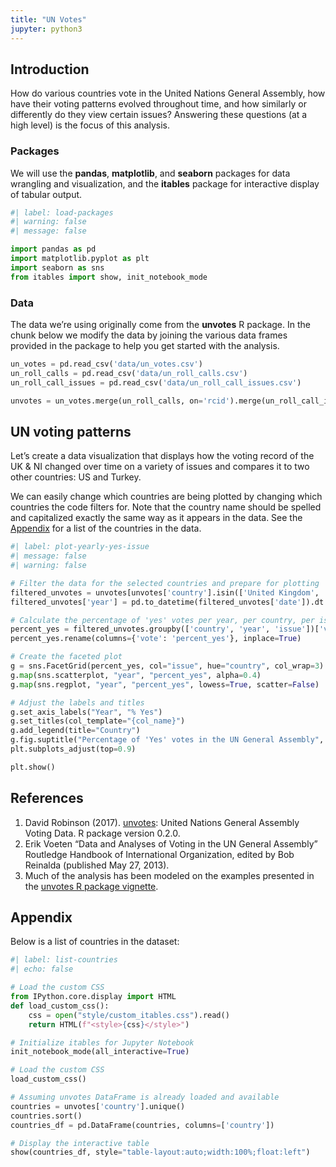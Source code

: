 ```yaml
---
title: "UN Votes"
jupyter: python3
---
```


## Introduction

How do various countries vote in the United Nations General Assembly, how have their voting patterns evolved throughout time, and how similarly or differently do they view certain issues?
Answering these questions (at a high level) is the focus of this analysis.

### Packages

We will use the **pandas**, **matplotlib**, and **seaborn** packages for data wrangling and visualization, and the **itables** package for interactive display of tabular output.

```python
#| label: load-packages
#| warning: false
#| message: false

import pandas as pd
import matplotlib.pyplot as plt
import seaborn as sns
from itables import show, init_notebook_mode
```

### Data

The data we're using originally come from the **unvotes** R package.
In the chunk below we modify the data by joining the various data frames provided in the package to help you get started with the analysis.

```python
un_votes = pd.read_csv('data/un_votes.csv')
un_roll_calls = pd.read_csv('data/un_roll_calls.csv')
un_roll_call_issues = pd.read_csv('data/un_roll_call_issues.csv')

unvotes = un_votes.merge(un_roll_calls, on='rcid').merge(un_roll_call_issues, on='rcid')
```

## UN voting patterns

Let's create a data visualization that displays how the voting record of the UK & NI changed over time on a variety of issues and compares it to two other countries: US and Turkey.

We can easily change which countries are being plotted by changing which countries the code filters for.
Note that the country name should be spelled and capitalized exactly the same way as it appears in the data.
See the [Appendix](#appendix) for a list of the countries in the data.

```python
#| label: plot-yearly-yes-issue
#| message: false
#| warning: false

# Filter the data for the selected countries and prepare for plotting
filtered_unvotes = unvotes[unvotes['country'].isin(['United Kingdom', 'United States', 'Turkey'])]
filtered_unvotes['year'] = pd.to_datetime(filtered_unvotes['date']).dt.year

# Calculate the percentage of 'yes' votes per year, per country, per issue
percent_yes = filtered_unvotes.groupby(['country', 'year', 'issue'])['vote'].apply(lambda x: (x == 'yes').mean()).reset_index()
percent_yes.rename(columns={'vote': 'percent_yes'}, inplace=True)

# Create the faceted plot
g = sns.FacetGrid(percent_yes, col="issue", hue="country", col_wrap=3)
g.map(sns.scatterplot, "year", "percent_yes", alpha=0.4)
g.map(sns.regplot, "year", "percent_yes", lowess=True, scatter=False)

# Adjust the labels and titles 
g.set_axis_labels("Year", "% Yes")
g.set_titles(col_template="{col_name}")
g.add_legend(title="Country")
g.fig.suptitle("Percentage of 'Yes' votes in the UN General Assembly", y=1.02)
plt.subplots_adjust(top=0.9)

plt.show()
```

## References

1.  David Robinson (2017). [unvotes](https://CRAN.R-project.org/package=unvotes): United Nations General Assembly Voting Data. R package version 0.2.0.
2.  Erik Voeten "Data and Analyses of Voting in the UN General Assembly" Routledge Handbook of International Organization, edited by Bob Reinalda (published May 27, 2013).
3.  Much of the analysis has been modeled on the examples presented in the [unvotes R package vignette](https://cran.r-project.org/web/packages/unvotes/vignettes/unvotes.html).

## Appendix {#appendix}

Below is a list of countries in the dataset:

```python
#| label: list-countries
#| echo: false

# Load the custom CSS
from IPython.core.display import HTML
def load_custom_css():
    css = open("style/custom_itables.css").read()
    return HTML(f"<style>{css}</style>")

# Initialize itables for Jupyter Notebook
init_notebook_mode(all_interactive=True)

# Load the custom CSS
load_custom_css()

# Assuming unvotes DataFrame is already loaded and available
countries = unvotes['country'].unique()
countries.sort()
countries_df = pd.DataFrame(countries, columns=['country'])

# Display the interactive table
show(countries_df, style="table-layout:auto;width:100%;float:left")
```
